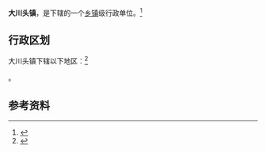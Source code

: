 {{中国乡级行政区|21/06/24/111/000}}

'''大川头镇'''，是{{PRC admin/fullname|21/06/24/111/000|3}}下辖的一个[[乡镇|乡镇]]级行政单位。<ref>{{PRC admin/ref sgc|{{PRC admin/parent|21/06/24/111/000}}}}</ref>

== 行政区划 ==

大川头镇下辖以下地区：<ref>{{PRC admin/ref sgc|21/06/24/111/000}}</ref>

{{PRC admin/children|21/06/24/111/000}}。

== 参考资料 ==

{{reflist}}

{{行政区划小作品}}
{{PRC admin/navcat|21/06/24/111/000}}